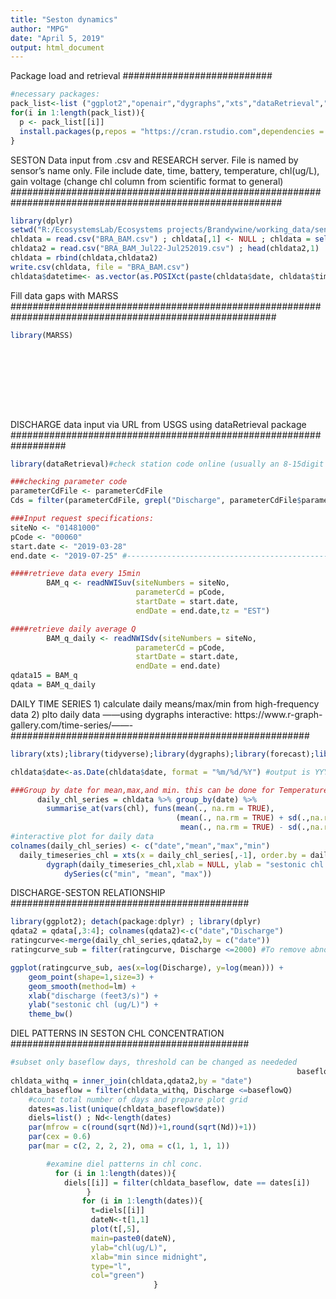 ```yaml
---
title: "Seston dynamics"
author: "MPG"
date: "April 5, 2019"
output: html_document 
---
```

###########################
Package load and retrieval
###########################
```r
#necessary packages: 
pack_list<-list ("ggplot2","openair","dygraphs","xts","dataRetrieval","dplyr","forecast","glue","dataRetrieval","devtools","MARSS")
for(i in 1:length(pack_list)){
  p <- pack_list[[i]]
  install.packages(p,repos = "https://cran.rstudio.com",dependencies = TRUE)
}
```

#########################################################################################################
SESTON Data input from .csv and RESEARCH server. File is named by sensor's name only. File include date, 
time, battery, temperature, chl(ug/L), gain voltage (change chl column from scientific format to general)
#########################################################################################################
```r
library(dplyr)
setwd("R:/EcosystemsLab/Ecosystems projects/Brandywine/working_data/sensors/cyclops")
chldata = read.csv("BRA_BAM.csv") ; chldata[,1] <- NULL ; chldata = select (chldata,-c(datetime)) ; tail(chldata,1)
chldata2 = read.csv("BRA_BAM_Jul22-Jul252019.csv") ; head(chldata2,1)
chldata = rbind(chldata,chldata2)
write.csv(chldata, file = "BRA_BAM.csv")
chldata$datetime<- as.vector(as.POSIXct(paste(chldata$date, chldata$time), format="%m/%d/%Y %H:%M:%S", tz="EST"))
```

#########################################################################################################
Fill data gaps with MARSS
########################################################################################################
```r
library(MARSS)










```

##################################################################
DISCHARGE data input via URL from USGS using dataRetrieval package
##################################################################
```r
library(dataRetrieval)#check station code online (usually an 8-15digit numebr)

###checking parameter code
parameterCdFile <- parameterCdFile
Cds = filter(parameterCdFile, grepl("Discharge", parameterCdFile$parameter_nm,ignore.case=TRUE))

###Input request specifications:
siteNo <- "01481000"
pCode <- "00060"
start.date <- "2019-03-28"
end.date <- "2019-07-25" #----------------------------------------------change end date accordingly

####retrieve data every 15min
        BAM_q <- readNWISuv(siteNumbers = siteNo, 
                            parameterCd = pCode, 
                            startDate = start.date, 
                            endDate = end.date,tz = "EST") 

####retrieve daily average Q
        BAM_q_daily <- readNWISdv(siteNumbers = siteNo, 
                            parameterCd = pCode, 
                            startDate = start.date, 
                            endDate = end.date) 
qdata15 = BAM_q
qdata = BAM_q_daily
```  

######################################################
DAILY TIME SERIES 
1) calculate daily means/max/min from high-frequency data
2) plto daily data ------using dygraphs interactive: 
https://www.r-graph-gallery.com/time-series/-------
######################################################
```r
library(xts);library(tidyverse);library(dygraphs);library(forecast);library(timeSeries);library(glue)

chldata$date<-as.Date(chldata$date, format = "%m/%d/%Y") #output is YYY-mm-dd

###Group by date for mean,max,and min. this can be done for Temperature too if needed
      daily_chl_series = chldata %>% group_by(date) %>%
        summarise_at(vars(chl), funs(mean(., na.rm = TRUE), 
                                     (mean(., na.rm = TRUE) + sd(.,na.rm = TRUE)*1.96), 
                                      mean(., na.rm = TRUE) - sd(.,na.rm = TRUE)*1.96))
#interactive plot for daily data
colnames(daily_chl_series) <- c("date","mean","max","min")
  daily_timeseries_chl = xts(x = daily_chl_series[,-1], order.by = daily_chl_series$date)
        dygraph(daily_timeseries_chl,xlab = NULL, ylab = "sestonic chl (ug/L)") %>%
            dySeries(c("min", "mean", "max"))

```

###########################################
DISCHARGE-SESTON RELATIONSHIP
###########################################
```r
library(ggplot2); detach(package:dplyr) ; library(dplyr)
qdata2 = qdata[,3:4]; colnames(qdata2)<-c("date","Discharge")
ratingcurve<-merge(daily_chl_series,qdata2,by = c("date"))
ratingcurve_sub = filter(ratingcurve, Discharge <=2000) #To remove abnormal cases or significant outliers

ggplot(ratingcurve_sub, aes(x=log(Discharge), y=log(mean))) +
    geom_point(shape=1,size=3) +    
    geom_smooth(method=lm) +
    xlab("discharge (feet3/s)") +
    ylab("sestonic chl (ug/L)") +
    theme_bw()
```

###########################################
DIEL PATTERNS IN SESTON CHL CONCENTRATION
###########################################
```r
#subset only baseflow days, threshold can be changed as neededed
                                                                baseflowQ<- 580
chldata_withq = inner_join(chldata,qdata2,by = "date")
chldata_baseflow = filter(chldata_withq, Discharge <=baseflowQ) 
    #count total number of days and prepare plot grid
    dates=as.list(unique(chldata_baseflow$date))
    diels=list() ; Nd<-length(dates)
    par(mfrow = c(round(sqrt(Nd))+1,round(sqrt(Nd))+1))
    par(cex = 0.6)
    par(mar = c(2, 2, 2, 2), oma = c(1, 1, 1, 1))

        #examine diel patterns in chl conc.
          for (i in 1:length(dates)){
            diels[[i]] = filter(chldata_baseflow, date == dates[i])
                 }
                for (i in 1:length(dates)){ 
                  t=diels[[i]]
                  dateN<-t[1,1]
                  plot(t[,5],
                  main=paste0(dateN),
                  ylab="chl(ug/L)",
                  xlab="min since midnight",
                  type="l",
                  col="green")
                                }
```